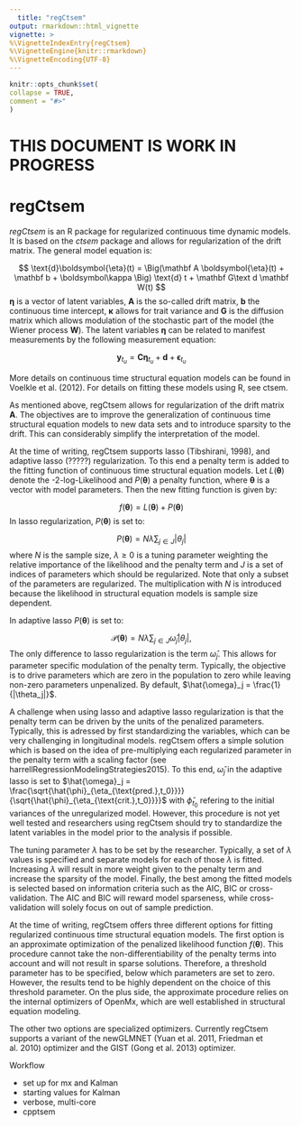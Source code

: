 ```yaml
---
  title: "regCtsem"
output: rmarkdown::html_vignette
vignette: >
%\VignetteIndexEntry{regCtsem}
%\VignetteEngine{knitr::rmarkdown}
%\VignetteEncoding{UTF-8}
---
```


```r
knitr::opts_chunk$set(
collapse = TRUE,
comment = "#>"
)
```

# THIS DOCUMENT IS WORK IN PROGRESS

# regCtsem

*regCtsem* is an R package for regularized continuous time dynamic models. It is based on the *ctsem* package and allows for regularization of the drift matrix. The general model equation is:

$$
\text{d}\boldsymbol{\eta}(t) = \Big(\mathbf A \boldsymbol{\eta}(t) + \mathbf b + \boldsymbol\kappa \Big) \text{d} t + \mathbf G\text d \mathbf W(t)
$$
$\boldsymbol\eta$ is a vector of latent variables, $\mathbf A$ is the so-called drift matrix, $\mathbf b$ the continuous time intercept, $\boldsymbol \kappa$ allows for trait variance and $\mathbf G$ is the diffusion matrix which allows modulation of the stochastic part of the model (the Wiener process $\mathbf W$). The latent variables $\boldsymbol \eta$ can be related to manifest measurements by the following measurement equation:

$$
\mathbf y_{t_u} = \mathbf C \boldsymbol{\eta}_{t_u} + \mathbf d +  \boldsymbol{\epsilon}_{t_u}
$$

More details on continuous time structural equation models can be found in Voelkle et al. (2012). For details on fitting these models using R, see ctsem.

As mentioned above, regCtsem allows for regularization of the drift matrix $\mathbf A$. The objectives are to improve the generalization of continuous time structural equation models to new data sets and to introduce sparsity to the drift. This can considerably simplify the interpretation of the model.

At the time of writing, regCtsem supports lasso (Tibshirani, 1998), and adaptive lasso (?????) regularization. To this end a penalty term is added to the fitting function of continuous time structural equation models. Let $L(\boldsymbol\theta)$ denote the -2-log-Likelihood and $P(\boldsymbol \theta)$ a penalty function, where $\boldsymbol \theta$ is a vector with model parameters. Then the new fitting function is given by:

$$f(\boldsymbol\theta) = L(\boldsymbol\theta) + P(\boldsymbol \theta)$$
In lasso regularization, $P(\boldsymbol \theta)$ is set to: 

$$P(\boldsymbol \theta) = N\lambda\sum_{j\in J}|\theta_j|$$
where $N$ is the sample size, $\lambda \geq 0$ is a tuning parameter weighting the relative importance of the likelihood and the penalty term and $J$ is a set of indices of parameters which should be regularized. Note that only a subset of the parameters are regularized. The multiplication with $N$ is introduced because the likelihood in structural equation models is sample size dependent.

In adaptive lasso $P(\boldsymbol \theta)$ is set to: 

$$
\mathcal{P}(\boldsymbol{\theta}) = N\lambda \sum_{j\in J}\hat{\omega}_j|\theta_j|,
$$
The only difference to lasso regularization is the term $\hat{\omega}_j$. This allows for parameter specific modulation of the penalty term. Typically, the objective is to drive parameters which are zero in the population to zero while leaving non-zero parameters unpenalized. By default, $\hat{\omega}_j = \frac{1}{|\theta_j|}$.

A challenge when using lasso and adaptive lasso regularization is that the penalty term can be driven by the units of the penalized parameters. Typically, this is adressed by first standardizing the variables, which can be very challenging in longitudinal models. regCtsem offers a simple solution which is based on the idea of pre-multiplying each regularized parameter in the penalty term with a scaling factor (see harrellRegressionModelingStrategies2015). To this end, $\hat{\omega}_j$ in the adaptive lasso is set to $\hat{\omega}_j = \frac{\sqrt{\hat{\phi}_{\eta_{\text{pred.},t_0}}}}{\sqrt{\hat{\phi}_{\eta_{\text{crit.},t_0}}}}$ with $\hat{\phi}_{t_0}$ refering to the initial variances of the unregularized model. However, this procedure is not yet well tested and researchers using regCtsem should try to standardize the latent variables in the model prior to the analysis if possible.

The tuning parameter $\lambda$ has to be set by the researcher. Typically, a set of $\lambda$ values is specified and separate models for each of those $\lambda$ is fitted. Increasing $\lambda$ will result in more weight given to the penalty term and increase the sparsity of the model. Finally, the best among the fitted models is selected based on information criteria such as the AIC, BIC or cross-validation. The AIC and BIC will reward model sparseness, while cross-validation will solely focus on out of sample prediction.

At the time of writing, regCtsem offers three different options for fitting regularized continuous time structural equation models. The first option is an approximate optimization of the penalized likelihood function $f(\boldsymbol\theta)$. This procedure cannot take the non-differentiability of the penalty terms into account and will not result in sparse solutions. Therefore, a threshold parameter has to be specified, below which parameters are set to zero. However, the results tend to be highly dependent on the choice of this threshold parameter. On the plus side, the approximate procedure relies on the internal optimizers of OpenMx, which are well established in structural equation modeling.

The other two options are specialized optimizers. Currently regCtsem supports a variant of the newGLMNET (Yuan et al. 2011, Friedman et al. 2010) optimizer and the GIST (Gong et al. 2013) optimizer. 

Workflow

* set up for mx and Kalman
* starting values for Kalman
* verbose, multi-core
* cpptsem

